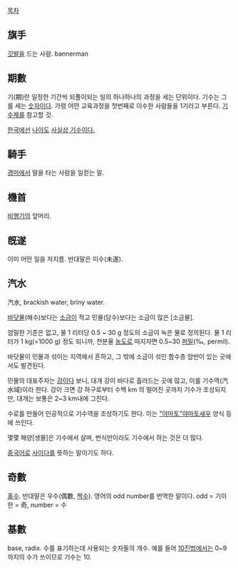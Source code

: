 [[목차]]
== 旗手 ==
[[깃발]]을 드는 사람. bannerman

== 期數 ==
기(期)란 일정한 기간씩 되풀이되는 일의 하나하나의 과정을 세는 단위이다. 기수는 그를 세는 [[숫자]]이다. 가령 어떤 교육과정을 첫번째로 이수한 사람들을 1기라고 부른다. [[기수제]]를 참고할 것.

[[한국]]에선 [[나이]]도 [[동아시아식 나이|사실상 기수이다.]]
== 騎手 ==
[[경마]]에서 말을 타는 사람을 일컫는 말.

== 機首 ==
[[비행기]]의 앞머리.

== 旣遂 ==
이미 어떤 일을 저지름. 반대말은 미수(未遂).

== 汽水 ==
汽水, brackish water, briny water.

[[바닷물]](해수)보다는 [[소금]]이 적고 민물(담수)보다는 소금이 많은 [소금물].

엄밀한 기준은 없고, 물 1 리터당 0.5 ~ 30 g 정도의 소금이 녹은 물로 정의된다. 물 1 리터가 1 kg(=1000 g) 정도 되니까, 천분율 [[농도]]로 따지자면 0.5~30 [[퍼밀]](‰, permil).

바닷물이 민물과 섞이는 지역에서 흔하고, 그 밖에 소금이 섞인 함수층 암반이 있는 곳에서도 발견된다.

민물의 대표주자는 [[강]]이다 보니, 대개 강이 바다로 흘러드는 곳에 많고, 이를 기수역(汽水域)이라 한다. 강이 크면 강 하구로부터 수백 km 의 떨어진 곳까지 기수가 조성되지만, 대개는 보통은 2~3 km내에 그친다.

수로를 만들어 인공적으로 기수역을 조성하기도 한다. 이는 [["야마토"야마토새우]] 양식 등에 쓰인다.

몇몇 해양[생물]은 기수에서 살며, 번식만이라도 기수에서 하는 것은 더 많다.

[[중국어]]로 [[사이다]]를 뜻하는 말이기도 하다.

== 奇數 ==
[[홀수]]. 반대말은 우수(偶數, [[짝수]]). 영어의 odd number를 번역한 말이다. odd = 기이한 = 奇, number = 수

== 基數 ==
base, radix. 수를 표기하는데 사용되는 숫자들의 개수. 예를 들어 [[10진법]]에서는 0~9까지의 수가 쓰이므로 기수는 10.
